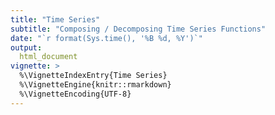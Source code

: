 ```yaml
---
title: "Time Series" 
subtitle: "Composing / Decomposing Time Series Functions" 
date: "`r format(Sys.time(), '%B %d, %Y')`"
output:
  html_document
vignette: >
  %\VignetteIndexEntry{Time Series}
  %\VignetteEngine{knitr::rmarkdown}
  %\VignetteEncoding{UTF-8}
---
```


